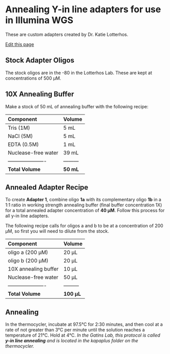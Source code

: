 # Annealing Y-in line adapters for use in Illumina WGS
These are custom adapters created by Dr. Katie Lotterhos.

[Edit this page](https://github.com/remygatins/GatinsLabProtocols/edit/main/lab_molec_yinlineannealing.qmd)

## Stock Adapter Oligos
The stock oligos are in the -80 in the Lotterhos Lab. These are kept at concentrations of 500 µM. 

## 10X Annealing Buffer
Make a stock of 50 mL of annealing buffer with the following recipe:

| Component            | Volume  |
|:---------------------|:--------|
| Tris (1M) | 5 mL   |
| NaCl (5M) | 5 mL   | 
| EDTA (0.5M)    | 1 mL   |
| Nuclease-free water    | 39 mL   |
|----------------------|---------|
|**Total Volume**      |**50 mL**|

## Annealed Adapter Recipe
To create **Adapter 1**, combine oligo **1a** with its complementary oligo **1b** in a 1:1 ratio in working strength annealing buffer (final buffer concentration 1X) for a total annealed adapter concentration of **40 µM**. Follow this process for all y-in line adapters.

The following recipe calls for oligos a and b to be at a concentration of 200 µM, so first you will need to dilute from the stock. 

| Component            | Volume  |
|:---------------------|:--------|
| oligo a (200 µM) | 20 µL   |
| oligo b (200 µM) | 20 µL    |
| 10X annealing buffer    | 10 µL   |
| Nuclease-free water    | 50 µL   |
|----------------------|---------|
|**Total Volume**      |**100 µL**|

## Annealing
In the thermocycler, incubate at 97.5°C for 2:30 minutes, and then cool at a rate of not greater than 3°C per minute until the solution reaches a temperature of 21°C. Hold at 4°C.
*In the Gatins Lab, this protocol is called **y-in line annealing** and is located in the kapaplus folder on the thermocycler.*

